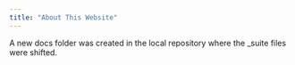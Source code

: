 ---
title: "About This Website"
---

A new docs folder was created in the local repository where the _suite files were shifted. 